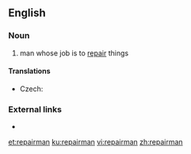 ==English==

===Noun===
{{en-noun|repairmen}}

# man whose job is to [[repair]] things

====Translations====
{{trans-top|a man whose job is to repair things}}
* Czech: {{t|cs|opravář|m}}
{{trans-mid}}
{{trans-bottom}}

===External links===
* {{R:OneLook}}

[[et:repairman]]
[[ku:repairman]]
[[vi:repairman]]
[[zh:repairman]]
